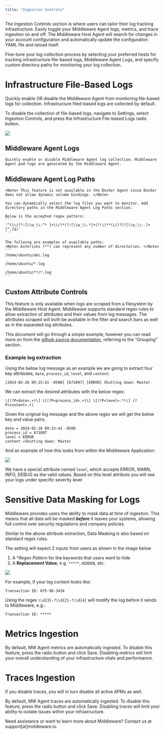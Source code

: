 ```yaml
---
title: "Ingestion Controls"
---
```


The Ingestion Controls section is where users can tailor their log tracking infrastructure. Easily toggle your Middleware Agent logs, metrics, and trace ingestion on and off. The Middleware Host Agent will search for changes in your account configuration and automatically update the configuration YAML file and reload itself.

Fine-tune your log collection process by selecting your preferred hosts for tracking infrastructure file-based logs, Middleware Agent Logs, and specify custom directory paths for monitoring your log collection.

# Infrastructure File-Based Logs
Quickly enable OR disable the Middleware Agent from monitoring file-based logs for collection. Infrastructure filed-based logs are collected by default.

To disable the collection of file-based logs, navigate to Settings, select Ingestion Controls, and press the Infrastructure File-based Logs radio button.

![](https://lh7-us.googleusercontent.com/Ijh11Aj-uSIx8AmzhKxld7bjoIk7HOc8-x4f14BWazsqh04YbeKTQS8h0tR_xSOwXuJFzQy8aQHqZnzlt_b5QrCjOJ_nbVfiPGh7SotHsqepq_SrVrhT3_CsWXeyoS5IcAH73xWEDLlM62dJbQAFDvc)


## Middleware Agent Logs
    Quickly enable or disable Middleware Agent log collection. Middleware Agent pod-logs are generated by the Middleware Agent.

## Middleware Agent Log Paths
    
    <Note> This feature is not available in the Docker Agent since Docker does not allow dynamic volume bindings. </Note>
    
    You can dynamically select the log files you want to monitor. Add directory paths in the Middleware Agent Log Paths section.  

    Below is the accepted regex pattern:
    ```
    '^(\\/(?:[\\w_\\-^* ]+\\/)*(?:[\\w_\\-*]+(?:\\**\\/)?)?[\\w_\\-.]+[^.]$)'
    ```

    The follwing are examples of available paths:
    <Note> Asterisks (**) can represent any number of directories. </Note>
    ```
    /home/ubuntu/abc.log

    /home/ubuntu/*.log

    /home/ubuntu/**/*.log 
    ```

## Custom Attribute Controls

<Note>This feature is only available when logs are scraped from a filesystem by the Middleware Host Agent. </Note>
Middleware supports standard regex rules to allow extraction of attributes and their values from log messages. The attributes scraped will both be available in the filter and search bars as well as in the expanded log attributes.

This document will go through a simple example, however you can read more on from the [github source documentation](https://github.com/google/re2/wiki/Syntax), referring to the “Grouping” section. 

### Example log extraction
Using the below log message as an example we are going to extract four key attributes, `date`, `process_id`, `level`, and `content`:

`[2024-02-26 09:15:41 -0500] [671097] [ERROR] Shutting down: Master`

We can extract the desired attributes with the below regex:

`\[(?P<date>.+)\] \[(?P<process_id>.+)\] \[(?P<level>.*)\] (?P<content>.+)`

Given the original log message and the above regex we will get the below key and value pairs.
```
date = 2024-02-26 09:15:41 -0500
process_id = 671097
level = ERROR
content =Shutting down: Master
```



And an example of how this looks from within the Middleware Application:

<img src="/images/settings/custom-attribute-control.png" />


<Note>We have a special attribute named `level`, which accepts ERROR, WARN, INFO, DEBUG as the valid values. Based on this level attribute you will see your logs under specific severity level </Note>

# Sensitive Data Masking for Logs

Middleware provides users the ability to mask data at time of ingestion. This means that all data will be masked **_before_** it leaves your systems, allowing full control over security regulations and company policies.

Similar to the above attribute extraction, Data Masking is also based on standard regex rules.

The setting will expect 2 inputs from users as shown in the image below
1. A **Regex Pattern* for the keywords that users want to hide
2. A **Replacement Value**, e.g. `*****`, `HIDDEN`, etc.

<img src="/images/settings/masking.png" />

For example, if your log content looks like: 

`Transaction ID: 675-98-3434`

Using the regex `\\d{3}-?\\d{2}-?\\d{4}` will modify the log before it sends to Middleware, e.g.: 

`Transaction ID: *****` 

# Metrics Ingestion

By default, MW Agent metrics are automatically ingested. To disable this feature, press the radio button and click Save. Disabling metrics will limit your overall understanding of your infrastructure vitals and performance.

# Traces Ingestion

<Warning> If you disable traces, you will in turn disable all active APMs as well. </Warning>

By default, MW Agent traces are automatically ingested. To disable this feature, press the radio button and click Save. Disabling traces will limit your ability to isolate issues within your infrastructure.

<Note> Need assistance or want to learn more about Middleware? Contact us at support[at]middleware.io. </Note>